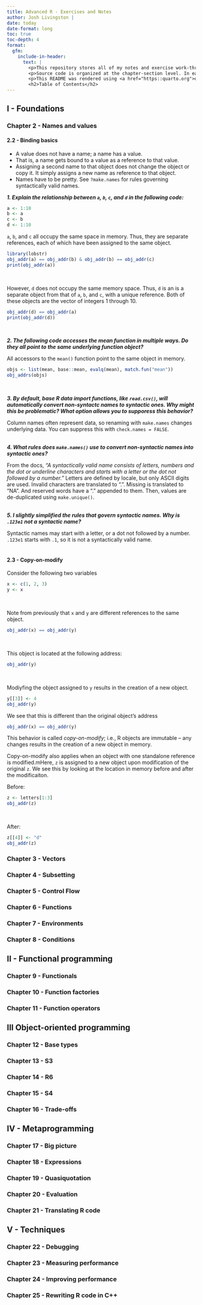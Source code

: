 ```yaml
---
title: Advanced R - Exercises and Notes
author: Josh Livingston | 
date: today
date-format: long
toc: true
toc-depth: 4
format: 
  gfm:
    include-in-header: 
      text: |
        <p>This repository stores all of my notes and exercise work-throughs from <a href="https://adv-r.hadley.nz/">Advanced R</a>. This uses the 2nd edition of Hadley Wickham's book.</p>
        <p>Source code is organized at the chapter-section level. In each section, notes appear before the exercises. Exercise text is noted with <em><b>bold and italicized text</b></em>.</p>
        <p>This README was rendered using <a href="https::quarto.org">quarto</a>.</p>
        <h2>Table of Contents</h2>
---
```


## I - Foundations

### Chapter 2 - Names and values

#### 2.2 - Binding basics

- A value does not have a name; a name has a value.
- That is, a name gets bound to a value as a reference to that value.
- Assigning a second name to that object does not change the object or copy it. It simply assigns a new name as reference to that object.
- Names have to be pretty. See `?make.names` for rules governing syntactically valid names.

<b><em>1. Explain the relationship between `a`, `b`, `c`, and `d` in the following code:</em></b>
```r
a <- 1:10
b <- a
c <- b
d <- 1:10
```

`a`, `b`, and `c` all occupy the same space in memory. Thus, they are separate references, each of which have been assigned to the same object.

```r
library(lobstr)
obj_addr(a) == obj_addr(b) & obj_addr(b) == obj_addr(c)
print(obj_addr(a))
```
<br>

However, `d` does not occupy the same memory space. Thus, `d` is an is a separate object from that of `a`, `b`, and `c`, with a unique reference. Both of these objects are the vector of integers 1 through 10.
```r
obj_addr(d) == obj_addr(a)
print(obj_addr(d))
```
<br>

<b><em>2. The following code accesses the mean function in multiple ways. Do they all point to the same underlying function object?</em></b>

All accessors to the `mean()` function point to the same object in memory.
```r
objs <- list(mean, base::mean, evalq(mean), match.fun("mean"))
obj_addrs(objs)
```
<br>

<b><em>3. By default, base R data import functions, like `read.csv()`, will automatically convert non-syntactc names to syntactic ones. Why might this be problematic? What option allows you to supporess this behavior?</em></b>

Column names often represent data, so renaming with `make.names` changes underlying data. You can suppress this with `check.names = FALSE`.
<br><br>

<b><em>4. What rules does `make.names()` use to convert non-syntactic names into syntactic ones?</em></b>

From the docs, <em>"A syntactically valid name consists of letters, numbers and the dot or underline characters and starts with a letter or the dot not followed by a number."</em> Letters are defined by locale, but only ASCII digits are used. Invalid characters are translated to ".". Missing is translated to "NA". And reserved words have a "." appended to them. Then, values are de-duplicated using `make.unique()`.
<br><br>

<b><em>5. I slightly simplified the rules that govern syntactic names. Why is `.123e1` not a syntactic name?</em></b>

Syntactic names may start with a letter, or a dot not followed by a number. `.123e1` starts with `.1`, so it is not a syntactically valid name.
<br><br>

#### 2.3 - Copy-on-modify

Consider the following two variables
```r
x <- c(1, 2, 3)
y <- x
```
<br>

Note from previously that `x` and `y` are different references to the same object.
```r
obj_addr(x) == obj_addr(y)
```
<br>

This object is located at the following address:
```r
obj_addr(y)
```
<br>

Modiyfing the object assigned to `y` results in the creation of a new object.
```r
y[[3]] <- 4
obj_addr(y)
```

We see that this is different than the original object's address
```r
obj_addr(x) == obj_addr(y)
```

This behavior is called <em>copy-on-modify</em>; i.e., R objects are immutable -- any changes results in the creation of a new object in memory.

Copy-on-modify also applies when an object with one standalone reference is modified.mHere, `z` is assigned to a new object upon modification of the original `z`. We see this by looking at the location in memory before and after the modificaiton.

Before:
```r
z <- letters[1:3]
obj_addr(z)
```
<br>

After:
```r
z[[4]] <- "d"
obj_addr(z)
```


### Chapter 3 - Vectors

### Chapter 4 - Subsetting

### Chapter 5 - Control Flow

### Chapter 6 - Functions

### Chapter 7 - Environments

### Chapter 8 - Conditions

## II - Functional programming

### Chapter 9 - Functionals

### Chapter 10 - Function factories

### Chapter 11 - Function operators

## III Object-oriented programming

### Chapter 12 - Base types

### Chapter 13 - S3

### Chapter 14 - R6

### Chapter 15 - S4

### Chapter 16 - Trade-offs

## IV - Metaprogramming

### Chapter 17 - Big picture

### Chapter 18 - Expressions

### Chapter 19 - Quasiquotation

### Chapter 20 - Evaluation

### Chapter 21 - Translating R code

## V - Techniques

### Chapter 22 - Debugging

### Chapter 23 - Measuring performance

### Chapter 24 - Improving performance

### Chapter 25 - Rewriting R code in C++
